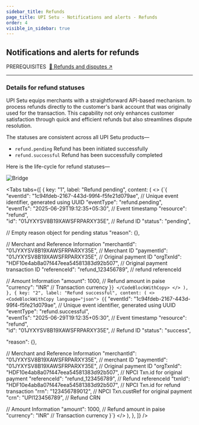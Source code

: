 ```yaml
---
sidebar_title: Refunds
page_title: UPI Setu - Notifications and alerts - Refunds
order: 4
visible_in_sidebar: true
---
```


## Notifications and alerts for refunds

<Text size="small" weight="600">
  PREREQUISITES&nbsp;
</Text>
<a href="/payments/umap/refunds-disputes" target="_self">
  🌟 Refunds and disputes ↗
</a>

<hr class="primary" />

### Details for refund statuses

UPI Setu equips merchants with a straightforward API-based mechanism. to process refunds directly to the customer's bank account that was originally used for the transaction. This capability not only enhances customer satisfaction through quick and efficient refunds but also streamlines dispute resolution.

The statuses are consistent across all UPI Setu products—

<Text>
  <ul>
    <li>
      <code>refund.pending</code>&nbsp;Refund has been initiated successfully
    </li>
    <li>
      <code>refund.successful</code>&nbsp;Refund has been successfully completed
    </li>
  </ul>
</Text>

Here is the life-cycle for refund statuses—

<img
  src="https://storage.googleapis.com/strapi-assets/latest/Frame_74/Frame_74.png"
  alt="Bridge"
/>

<Tabs
  tabs={[
    {
      key: "1",
      label: "Refund pending",
      content: (
        <>
          <CodeBlockWithCopy language="json">
            {`{
  "eventId": "1c94fdeb-2167-443d-99f4-f5fe21d079ae",  // Unique event identifier, generated using UUID
  "eventType": "refund.pending",                      
  "eventTs": "2025-06-29T19:12:35+05:30",             // Event timestamp
  "resource": "refund",                               
  "id": "01JYXYSV8B19XAWSFRPARXY35E",                 // Refund ID
  "status": "pending",                                
  
  // Empty reason object for pending status
  "reason": {},

  // Merchant and Reference Information
  "merchantId": "01JYXYSV8B19XAWSFRPARXY35E",         // Merchant ID
  "paymentId": "01JYXYSV8B19XAWSFRPARXY35E",          // Original payment ID
  "orgTxnId": "HDF10e4ab8a07f447eea54581383d92b507",  // Original payment transaction ID
  "referenceId": "refund_123456789",                  // refund referenceId
  
  // Amount Information
  "amount": 1000,                                    // Refund amount in paise
  "currency": "INR"                                  // Transaction currency
}`}
          </CodeBlockWithCopy>
        </>
      ),
    },
    {
      key: "2",
      label: "Refund successful",
      content: (
        <>
          <CodeBlockWithCopy language="json">
            {`{
  "eventId": "1c94fdeb-2167-443d-99f4-f5fe21d079ae",  // Unique event identifier, generated using UUID
  "eventType": "refund.successful",                    
  "eventTs": "2025-06-29T19:12:35+05:30",             // Event timestamp
  "resource": "refund",                               
  "id": "01JYXYSV8B19XAWSFRPARXY35E",                 // Refund ID
  "status": "success",                                
  
  "reason": {},

  // Merchant and Reference Information
  "merchantId": "01JYXYSV8B19XAWSFRPARXY35E",         // merchant ID
  "paymentId": "01JYXYSV8B19XAWSFRPARXY35E",          // Original payment ID
  "orgTxnId": "HDF10e4ab8a07f447eea54581383d92b507",  // NPCI Txn.id for original payment
  "referenceId": "refund_123456789",                  // Refund referenceId
  "txnId": "HDF10e4ab8a07f447eea54581383d92b507",     // NPCI Txn.id for refund transaction
  "rrn": "123456789012",                              // NPCI Txn.custRef for original payment
  "crn": "UPI123456789",                              // Refund CRN
  
  // Amount Information
  "amount": 1000,                                    // Refund amount in paise
  "currency": "INR"                                  // Transaction currency
}`}
          </CodeBlockWithCopy>
        </>
      ),
    },
  ]}
/>
